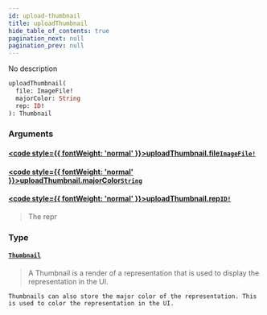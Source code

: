 ```yaml
---
id: upload-thumbnail
title: uploadThumbnail
hide_table_of_contents: true
pagination_next: null
pagination_prev: null
---
```








No description

```graphql
uploadThumbnail(
  file: ImageFile!
  majorColor: String
  rep: ID!
): Thumbnail
```


### Arguments

#### [<code style={{ fontWeight: 'normal' }}>uploadThumbnail.<b>file</b></code>](#)<Bullet />[`ImageFile!`](/docs/schemas/mikro/scalars/image-file) <Badge class="secondary" text="non-null"/> <Badge class="secondary" text="scalar"/>
> 
> 

#### [<code style={{ fontWeight: 'normal' }}>uploadThumbnail.<b>majorColor</b></code>](#)<Bullet />[`String`](/docs/schemas/mikro/scalars/string) <Badge class="secondary" text="scalar"/>
> 
> 

#### [<code style={{ fontWeight: 'normal' }}>uploadThumbnail.<b>rep</b></code>](#)<Bullet />[`ID!`](/docs/schemas/mikro/scalars/id) <Badge class="secondary" text="non-null"/> <Badge class="secondary" text="scalar"/>
> The repr
> 

### Type

#### [`Thumbnail`](/docs/schemas/mikro/objects/thumbnail) <Badge class="secondary" text="object"/>
> A Thumbnail is a render of a representation that is used to display the representation in the UI.

    Thumbnails can also store the major color of the representation. This is used to color the representation in the UI.
    
> 





